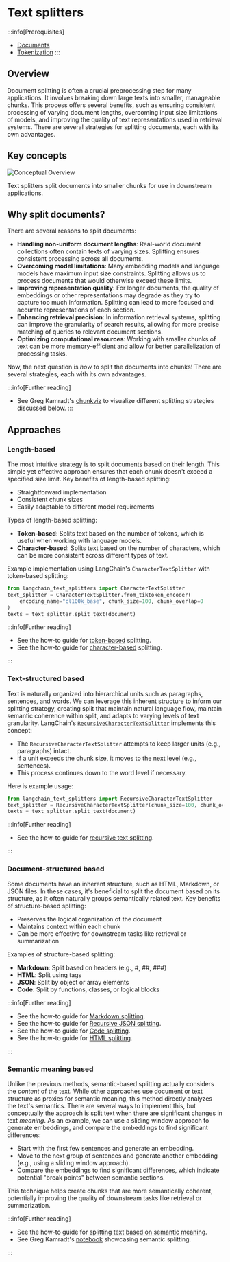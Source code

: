 # Text splitters
<span data-heading-keywords="text splitter,text splitting"></span>

:::info[Prerequisites]

* [Documents](./retrievers.mdx)
* [Tokenization](./tokens.mdx)
:::

## Overview

Document splitting is often a crucial preprocessing step for many applications.
It involves breaking down large texts into smaller, manageable chunks.
This process offers several benefits, such as ensuring consistent processing of varying document lengths, overcoming input size limitations of models, and improving the quality of text representations used in retrieval systems.
There are several strategies for splitting documents, each with its own advantages.

## Key concepts

![Conceptual Overview](/img/text_splitters.png)

Text splitters split documents into smaller chunks for use in downstream applications.

## Why split documents?

There are several reasons to split documents:

- **Handling non-uniform document lengths**: Real-world document collections often contain texts of varying sizes. Splitting ensures consistent processing across all documents.
- **Overcoming model limitations**: Many embedding models and language models have maximum input size constraints. Splitting allows us to process documents that would otherwise exceed these limits.
- **Improving representation quality**: For longer documents, the quality of embeddings or other representations may degrade as they try to capture too much information. Splitting can lead to more focused and accurate representations of each section.
- **Enhancing retrieval precision**: In information retrieval systems, splitting can improve the granularity of search results, allowing for more precise matching of queries to relevant document sections.
- **Optimizing computational resources**: Working with smaller chunks of text can be more memory-efficient and allow for better parallelization of processing tasks.

Now, the next question is *how* to split the documents into chunks! There are several strategies, each with its own advantages.

:::info[Further reading]
* See Greg Kamradt's [chunkviz](https://chunkviz.up.railway.app/) to visualize different splitting strategies discussed below.
:::

## Approaches

### Length-based

The most intuitive strategy is to split documents based on their length. This simple yet effective approach ensures that each chunk doesn't exceed a specified size limit.
Key benefits of length-based splitting:
- Straightforward implementation
- Consistent chunk sizes
- Easily adaptable to different model requirements

Types of length-based splitting:
- **Token-based**: Splits text based on the number of tokens, which is useful when working with language models.
- **Character-based**: Splits text based on the number of characters, which can be more consistent across different types of text.

Example implementation using LangChain's `CharacterTextSplitter` with token-based splitting:

```python
from langchain_text_splitters import CharacterTextSplitter
text_splitter = CharacterTextSplitter.from_tiktoken_encoder(
    encoding_name="cl100k_base", chunk_size=100, chunk_overlap=0
)
texts = text_splitter.split_text(document)
```

:::info[Further reading]

* See the how-to guide for [token-based](/docs/how_to/split_by_token/) splitting.
* See the how-to guide for [character-based](/docs/how_to/character_text_splitter/) splitting.

:::

### Text-structured based

Text is naturally organized into hierarchical units such as paragraphs, sentences, and words.
We can leverage this inherent structure to inform our splitting strategy, creating split that maintain natural language flow, maintain semantic coherence within split, and adapts to varying levels of text granularity.
LangChain's [`RecursiveCharacterTextSplitter`](/docs/how_to/recursive_text_splitter/) implements this concept:
- The `RecursiveCharacterTextSplitter` attempts to keep larger units (e.g., paragraphs) intact.
- If a unit exceeds the chunk size, it moves to the next level (e.g., sentences).
- This process continues down to the word level if necessary.

Here is example usage:

```python
from langchain_text_splitters import RecursiveCharacterTextSplitter
text_splitter = RecursiveCharacterTextSplitter(chunk_size=100, chunk_overlap=0)
texts = text_splitter.split_text(document)
```

:::info[Further reading]

* See the how-to guide for [recursive text splitting](/docs/how_to/recursive_text_splitter/).

:::

### Document-structured based

Some documents have an inherent structure, such as HTML, Markdown, or JSON files.
In these cases, it's beneficial to split the document based on its structure, as it often naturally groups semantically related text.
Key benefits of structure-based splitting:
- Preserves the logical organization of the document
- Maintains context within each chunk
- Can be more effective for downstream tasks like retrieval or summarization

Examples of structure-based splitting:
- **Markdown**: Split based on headers (e.g., #, ##, ###)
- **HTML**: Split using tags
- **JSON**: Split by object or array elements
- **Code**: Split by functions, classes, or logical blocks

:::info[Further reading]

* See the how-to guide for [Markdown splitting](/docs/how_to/markdown_header_metadata_splitter/).
* See the how-to guide for [Recursive JSON splitting](/docs/how_to/recursive_json_splitter/).
* See the how-to guide for [Code splitting](/docs/how_to/code_splitter/).
* See the how-to guide for [HTML splitting](/docs/how_to/split_html/).

:::

### Semantic meaning based

Unlike the previous methods, semantic-based splitting actually considers the *content* of the text.
While other approaches use document or text structure as proxies for semantic meaning, this method directly analyzes the text's semantics.
There are several ways to implement this, but conceptually the approach is split text when there are significant changes in text *meaning*.
As an example, we can use a sliding window approach to generate embeddings, and compare the embeddings to find significant differences:

- Start with the first few sentences and generate an embedding.
- Move to the next group of sentences and generate another embedding (e.g., using a sliding window approach).
- Compare the embeddings to find significant differences, which indicate potential "break points" between semantic sections.

This technique helps create chunks that are more semantically coherent, potentially improving the quality of downstream tasks like retrieval or summarization.

:::info[Further reading]

* See the how-to guide for [splitting text based on semantic meaning](/docs/how_to/semantic-chunker/).
* See Greg Kamradt's [notebook](https://github.com/FullStackRetrieval-com/RetrievalTutorials/blob/main/tutorials/LevelsOfTextSplitting/5_Levels_Of_Text_Splitting.ipynb) showcasing semantic splitting.

:::
